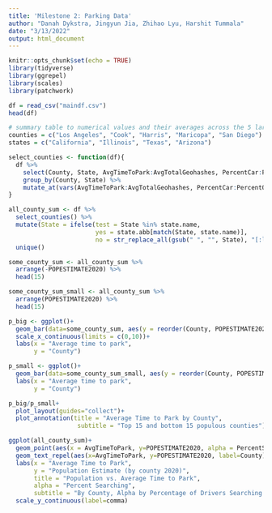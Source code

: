 ```yaml
---
title: 'Milestone 2: Parking Data'
author: "Danah Dykstra, Jingyun Jia, Zhihao Lyu, Harshit Tummala"
date: "3/13/2022"
output: html_document
---
```


```r
knitr::opts_chunk$set(echo = TRUE)
library(tidyverse)
library(ggrepel)
library(scales)
library(patchwork)
```

```r
df = read_csv("maindf.csv")
head(df)
```

```r
# summary table to numerical values and their averages across the 5 largest counties
counties = c("Los Angeles", "Cook", "Harris", "Maricopa", "San Diego")
states = c("California", "Illinois", "Texas", "Arizona")

select_counties <- function(df){
  df %>% 
    select(County, State, AvgTimeToPark:AvgTotalGeohashes, PercentCar:PercentOther, POPESTIMATE2020:RNETMIG2020) %>% 
    group_by(County, State) %>%
    mutate_at(vars(AvgTimeToPark:AvgTotalGeohashes, PercentCar:PercentOther), mean)
}

all_county_sum <- df %>% 
  select_counties() %>% 
  mutate(State = ifelse(test = State %in% state.name, 
                        yes = state.abb[match(State, state.name)], 
                        no = str_replace_all(gsub(" ", "", State), "[:lower:]+", ""))) %>% 
  unique()
```


```r
some_county_sum <- all_county_sum %>% 
  arrange(-POPESTIMATE2020) %>% 
  head(15)

some_county_sum_small <- all_county_sum %>% 
  arrange(POPESTIMATE2020) %>%
  head(15)

p_big <- ggplot()+
  geom_bar(data=some_county_sum, aes(y = reorder(County, POPESTIMATE2020), x = AvgTimeToPark), stat = "identity")+
  scale_x_continuous(limits = c(0,10))+
  labs(x = "Average time to park",
       y = "County")

p_small <- ggplot()+
  geom_bar(data=some_county_sum_small, aes(y = reorder(County, POPESTIMATE2020), x = AvgTimeToPark), stat = "identity")+
  labs(x = "Average time to park",
       y = "County")

p_big/p_small+
  plot_layout(guides="collect")+
  plot_annotation(title = "Average Time to Park by County",
                   subtitle = "Top 15 and bottom 15 populous counties")

ggplot(all_county_sum)+
  geom_point(aes(x = AvgTimeToPark, y=POPESTIMATE2020, alpha = PercentSearching))+
  geom_text_repel(aes(x=AvgTimeToPark, y=POPESTIMATE2020, label=County))+
  labs(x = "Average Time to Park",
       y = "Population Estimate (by county 2020)",
       title = "Population vs. Average Time to Park",
       alpha = "Percent Searching",
       subtitle = "By County, Alpha by Percentage of Drivers Searching for Parking")+
  scale_y_continuous(label=comma)
```